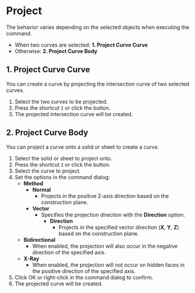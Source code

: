 
# Project

<Reference shortcut="I" command="Project" button="Right of the command bar" />

The behavior varies depending on the selected objects when executing the command.

- When two curves are selected: **1. Project Curve Curve**
- Otherwise: **2. Project Curve Body**

## 1. Project Curve Curve

You can create a curve by projecting the intersection curve of two selected curves.

1. Select the two curves to be projected.
2. Press the shortcut `I` or click the button.
3. The projected intersection curve will be created.

## 2. Project Curve Body

You can project a curve onto a solid or sheet to create a curve.

1. Select the solid or sheet to project onto.
2. Press the shortcut `I` or click the button.
3. Select the curve to project.
4. Set the options in the command dialog:
   - **Method**
     - **Normal**
       - Projects in the positive Z-axis direction based on the construction plane.
     - **Vector**
       - Specifies the projection direction with the **Direction** option.
         - **Direction**
           - Projects in the specified vector direction (**X**, **Y**, **Z**) based on the construction plane.
   - **Bidirectional**
     - When enabled, the projection will also occur in the negative direction of the specified axis.
   - **X-Ray**
     - When enabled, the projection will not occur on hidden faces in the positive direction of the specified axis.
5. Click OK or right-click in the command dialog to confirm.
6. The projected curve will be created.